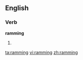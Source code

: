 ==English==

===Verb===
'''ramming'''

# {{present participle of|ram}}

[[ta:ramming]]
[[vi:ramming]]
[[zh:ramming]]